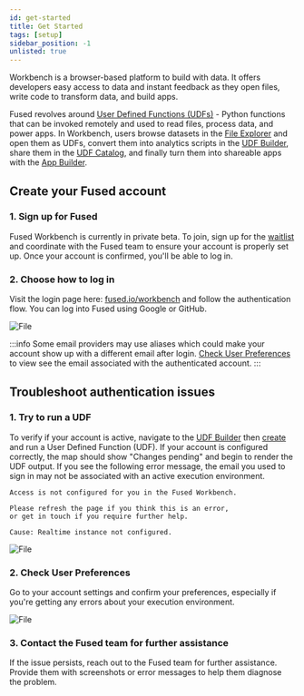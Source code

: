 ```yaml
---
id: get-started
title: Get Started
tags: [setup]
sidebar_position: -1
unlisted: true
---
```



Workbench is a browser-based platform to build with data. It offers developers easy access to data and instant feedback as they open files, write code to transform data, and build apps.

Fused revolves around [User Defined Functions (UDFs)](/core-concepts/why/) - Python functions that can be invoked remotely and used to read files, process data, and power apps. In Workbench, users browse datasets in the [File Explorer](/workbench/file-explorer/) and open them as UDFs, convert them into analytics scripts in the [UDF Builder](/workbench/udf-builder/), share them in the [UDF Catalog](/workbench/udf-catalog), and finally turn them into shareable apps with the [App Builder](/workbench/app-builder/).

## Create your Fused account

### 1. Sign up for Fused

Fused Workbench is currently in private beta. To join, sign up for the [waitlist](https://forms.gle/6Qrd2nnSDvZPGZXs5) and coordinate with the Fused team to ensure your account is properly set up. Once your account is confirmed, you'll be able to log in.

### 2. Choose how to log in

Visit the login page here: [fused.io/workbench](https://www.fused.io/workbench) and follow the authentication flow. You can log into Fused using Google or GitHub.


<div style={{textAlign: 'center'}}>
<img src={ImgLoginflow} alt="File" style={{width: 600}} />
</div>


:::info
Some email providers may use aliases which could make your account show up with a different email after login. [Check User Preferences](#2-check-user-preferences) to view see the email associated with the authenticated account.
:::



## Troubleshoot authentication issues

### 1. Try to run a UDF

To verify if your account is active, navigate to the [UDF Builder](/workbench/udf-builder/) then [create](/workbench/udf-catalog/#new-udf) and run a User Defined Function (UDF). If your account is configured correctly, the map should show "Changes pending" and begin to render the UDF output. If you see the following error message, the email you used to sign in may not be associated with an active execution environment.

```text
Access is not configured for you in the Fused Workbench.

Please refresh the page if you think this is an error,
or get in touch if you require further help.

Cause: Realtime instance not configured.
```


<div style={{textAlign: 'center'}}>
<img src={ImgUdf} alt="File" style={{width: 600}} />
</div>


### 2. Check User Preferences

Go to your account settings and confirm your preferences, especially if you're getting any errors about your execution environment.


<div style={{textAlign: 'center'}}>
<img src={Imgprofile} alt="File" style={{width: 600}} />
</div>

### 3. Contact the Fused team for further assistance

If the issue persists, reach out to the Fused team for further assistance. Provide them with screenshots or error messages to help them diagnose the problem.
